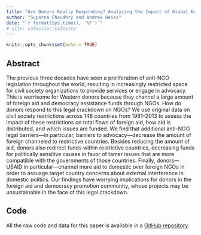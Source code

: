 ```yaml
---
title: "Are Donors Really Responding? Analyzing the Impact of Global Restrictions on NGOs"
author: "Suparna Chaudhry and Andrew Heiss"
date: "`r format(Sys.time(), '%F')`"
# site: safesite::safesite
---
```


```r
knitr::opts_chunk$set(echo = TRUE)
```

## Abstract


The previous three decades have seen a proliferation of anti-NGO legislation throughout the world, resulting in increasingly restricted space for civil society organizations to provide services or engage in advocacy. This is worrisome for Western donors because they channel a large amount of foreign aid and democracy assistance funds through NGOs. How do donors respond to this legal crackdown on NGOs? We use original data on civil society restrictions across 148 countries from 1981–2013 to assess the impact of these restrictions on total flows of foreign aid, how aid is distributed, and which issues are funded. We find that additional anti-NGO legal barriers—in particular, barriers to advocacy—decrease the amount of foreign channeled to restrictive countries. Besides reducing the amount of aid, donors also redirect funds within restrictive countries, decreasing funds for politically sensitive causes in favor of tamer issues that are more compatible with the governments of those countries. Finally, donors—USAID in particular—channel more aid to domestic over foreign NGOs in order to assuage target country concerns about external interference in domestic politics. Our findings have worrying implications for donors in the foreign aid and democracy promotion community, whose projects may be unsustainable in the face of this legal crackdown.

## Code

All the raw code and data for this paper is available in a [GitHub repository](https://github.com/andrewheiss/donors-ngo-restrictions).

